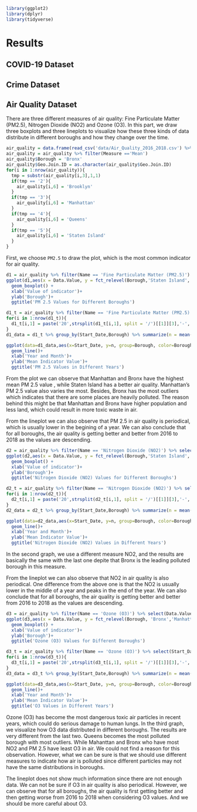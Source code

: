 ```r
library(ggplot2)
library(dplyr)
library(tidyverse)

```

# Results


## COVID-19 Dataset

## Crime Dataset

## Air Quality Dataset

There are three different measures of air quality: Fine Particulate Matter (PM2.5), Nitrogen Dioxide (NO2) and Ozone (O3). In this part, we draw three boxplots and three lineplots to visualize how these three kinds of data distribute in different boroughs and how they change over the time.

```r
air_quality = data.frame(read_csv('data/Air_Quality_2016_2018.csv') %>% select('Name', 'Measure', 'Geo Join ID', 'Start_Date', 'Data Value'))
air_quality = air_quality %>% filter(Measure =='Mean')
air_quality$Borough = 'Bronx'
air_quality$Geo.Join.ID = as.character(air_quality$Geo.Join.ID)
for(i in 1:nrow(air_quality)){
  tmp = substr(air_quality[i,3],1,1)
  if(tmp == '2'){
    air_quality[i,6] = 'Brooklyn'
  }
  if(tmp == '3'){
    air_quality[i,6] = 'Manhattan'
  }
  if(tmp == '4'){
    air_quality[i,6] = 'Queens'
  }
  if(tmp == '5'){
    air_quality[i,6] = 'Staten Island'
  }
}

```

First, we choose `PM2.5` to draw the plot, which is the most common indicator for air quality.


```r
d1 = air_quality %>% filter(Name == 'Fine Particulate Matter (PM2.5)') %>% select(Data.Value, Borough)
ggplot(d1,aes(x = Data.Value, y = fct_relevel(Borough,'Staten Island','Queens', 'Brooklyn','Manhattan'))) + 
  geom_boxplot() +
  xlab('Value of indicator')+
  ylab('Borough')+
  ggtitle('PM 2.5 Values for Different Boroughs')

d1_t = air_quality %>% filter(Name == 'Fine Particulate Matter (PM2.5)') %>% select(Start_Date, Data.Value, Borough)
for(i in 1:nrow(d1_t)){
  d1_t[i,1] = paste('20',strsplit(d1_t[i,1], split = '/')[[1]][3],'-', strsplit(d1_t[i,1], split = '/')[[1]][1],sep = '')
}
d1_data = d1_t %>% group_by(Start_Date,Borough) %>% summarize(n = mean(Data.Value))

ggplot(data=d1_data,aes(x=Start_Date, y=n, group=Borough, color=Borough))+
  geom_line()+
  xlab('Year and Month')+
  ylab('Mean Indicator Value')+
  ggtitle('PM 2.5 Values in Different Years')
```

From the plot we can observe that Manhattan and Bronx have the highest mean PM 2.5 value , while Staten Island has a better air quality. Manhattan's PM 2.5 value also varies the most. Besides, Bronx has the most outliers which indicates that there are some places are heavily polluted. The reason behind this might be that Manhattan and Bronx have higher population and less land, which could result in more toxic waste in air.

From the lineplot we can also observe that PM 2.5 in air quality is periodical, which is usually lower in the begining of a year. We can also conclude that for all boroughs, the air quality is getting better and better from 2016 to 2018 as the values are descending.


```r
d2 = air_quality %>% filter(Name == 'Nitrogen Dioxide (NO2)') %>% select(Data.Value, Borough)
ggplot(d2,aes(x = Data.Value, y = fct_relevel(Borough,'Staten Island','Queens', 'Brooklyn','Manhattan'))) + 
  geom_boxplot() +
  xlab('Value of indicator')+
  ylab('Borough')+
  ggtitle('Nitrogen Dioxide (NO2) Values for Different Boroughs')

d2_t = air_quality %>% filter(Name == 'Nitrogen Dioxide (NO2)') %>% select(Start_Date, Data.Value, Borough)
for(i in 1:nrow(d2_t)){
  d2_t[i,1] = paste('20',strsplit(d2_t[i,1], split = '/')[[1]][3],'-', strsplit(d2_t[i,1], split = '/')[[1]][1],sep = '')
}
d2_data = d2_t %>% group_by(Start_Date,Borough) %>% summarize(n = mean(Data.Value))

ggplot(data=d2_data,aes(x=Start_Date, y=n, group=Borough, color=Borough))+
  geom_line()+
  xlab('Year and Month')+
  ylab('Mean Indicator Value')+
  ggtitle('Nitrogen Dioxide (NO2) Values in Different Years')
```


In the second graph, we use a different measure NO2, and the results are basically the same with the last one depite that Bronx is the leading polluted borough in this measure.

From the lineplot we can also observe that NO2 in air quality is also periodical. One difference from the above one is that the NO2 is usually lower in the middle of a year and peaks in the end of the year. We can also conclude that for all boroughs, the air quality is getting better and better from 2016 to 2018 as the values are descending.


```r
d3 = air_quality %>% filter(Name == 'Ozone (O3)') %>% select(Data.Value, Borough)
ggplot(d3,aes(x = Data.Value, y = fct_relevel(Borough, 'Bronx','Manhattan','Staten Island','Brooklyn'))) + 
  geom_boxplot() +
  xlab('Value of indicator')+
  ylab('Borough')+
  ggtitle('Ozone (O3) Values for Different Boroughs')

d3_t = air_quality %>% filter(Name == 'Ozone (O3)') %>% select(Start_Date, Data.Value, Borough)
for(i in 1:nrow(d3_t)){
  d3_t[i,1] = paste('20',strsplit(d3_t[i,1], split = '/')[[1]][3],'-', strsplit(d3_t[i,1], split = '/')[[1]][1],sep = '')
}
d3_data = d3_t %>% group_by(Start_Date,Borough) %>% summarize(n = mean(Data.Value))

ggplot(data=d3_data,aes(x=Start_Date, y=n, group=Borough, color=Borough))+
  geom_line()+
  xlab('Year and Month')+
  ylab('Mean Indicator Value')+
  ggtitle('O3 Values in Different Years')
```

Ozone (O3) has become the most dangerous toxic air particles in recent years, which could do serious damage to human lungs. In the third graph, we visualize how O3 data distributed in different boroughs. The results are very different from the last two. Queens becomes the most polluted borough with most outliers. While Mahanttan and Bronx who have most NO2 and PM 2.5 have least O3 in air. We could not find a reason for this observation. However, what we can be sure is that we should use different measures to indicate how air is polluted since different particles may not have the same distributions in boroughs.

The lineplot does not show much information since there are not enough data. We can not be sure if O3 in air quality is also periodical. However, we can observe that for all boroughs, the air quality is first getting better and then getting worse from 2016 to 2018 when considering O3 values. And we should be more careful about O3.
